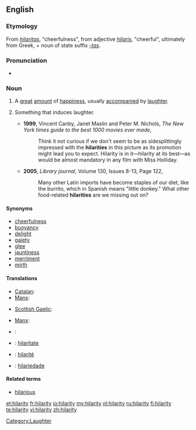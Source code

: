 ==English==
===Etymology===
From {{etyl|la}} ''[[hilaritas]]'', "cheerfulness", from adjective ''[[hilaris]]'', "cheerful", ultimately from Greek, + noun of state suffix ''[[-tas]]''.

===Pronunciation===
* {{IPA|/hɪˈlæɹɪ.ti/, [hɪ'læ.ɹɪ.t̮i]}}

===Noun===
{{en-noun|hilarities|-}}

# {{uncountable}} A [[great]] [[amount]] of [[happiness]], usually [[accompany|accompanied]] by [[laughter]].
# {{countable}} Something that induces laughter.
#* '''1999''', Vincent Canby, Janet Maslin and Peter M. Nichols, ''The New York times guide to the best 1000 movies ever made'',
#*: Think it not curious if we don't seem to be as sidesplittingly impressed with the '''hilarities''' in this picture as its promotion might lead you to expect. Hilarity is in it—hilarity at its best—as would be almost mandatory in any film with Miss Holliday.
#* '''2005''', ''Library journal'', Volume 130, Issues 8-13, Page 122,
#*: Many other Latin imports have become staples of our diet, like the burrito, which in Spanish means "little donkey." What other food-related '''hilarities''' are we missing out on?

====Synonyms====
* [[cheerfulness]]
* [[buoyancy]]
* [[delight]]
* [[gaiety]]
* [[glee]]
* [[jauntiness]]
* [[merriment]]
* [[mirth]]

====Translations====
{{trans-top|happiness}}
* [[Catalan]]: {{t|ca|hilaritat|f}}
* [[Manx]]: {{t|gv|ard-ghennalys|m}}
{{trans-mid}}
* [[Scottish Gaelic]]: {{t|gd|sogan|m}}
{{trans-bottom}}

{{trans-top|something inducing laughter}}
* [[Manx]]: {{t|gv|ard-aittys|m}}
{{trans-mid}}
{{trans-bottom}}

{{checktrans-top}}
* {{ttbc|Danish}}: {{t-|da|munterhed}}
* {{ttbc|Interlingua}}: [[hilaritate]]
* {{ttbc|French}}: [[hilarité]] {{f}}
* {{ttbc|Portuguese}}: [[hilariedade]] {{f}}
{{trans-bottom}}

====Related terms====
* [[hilarious]]

[[Category:Laughter]]

[[et:hilarity]]
[[fr:hilarity]]
[[io:hilarity]]
[[my:hilarity]]
[[nl:hilarity]]
[[ru:hilarity]]
[[fi:hilarity]]
[[te:hilarity]]
[[vi:hilarity]]
[[zh:hilarity]]